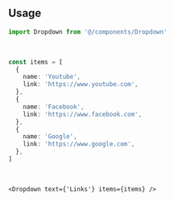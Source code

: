 ```tsx file=<rootDir>/src/components/react/components/Dropdown.tsx title="components/Dropdown.tsx"
```

<br />

## Usage

```ts
import Dropdown from '@/components/Dropdown'
```

<br />

```ts
const items = [
  {
    name: 'Youtube',
    link: 'https://www.youtube.com',
  },
  {
    name: 'Facebook',
    link: 'https://www.facebook.com',
  },
  {
    name: 'Google',
    link: 'https://www.google.com',
  },
]
```

<br />

```tsx
<Dropdown text={'Links'} items={items} />
```